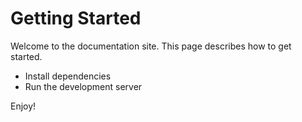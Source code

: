 # Getting Started

Welcome to the documentation site. This page describes how to get started.

- Install dependencies
- Run the development server

Enjoy!

